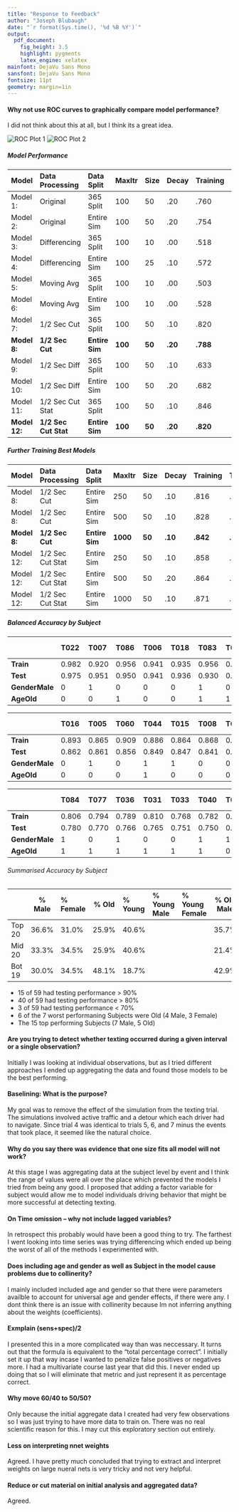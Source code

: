 ```yaml
---
title: "Response to Feedback"
author: "Joseph Blubaugh"
date: "`r format(Sys.time(), '%d %B %Y')`"
output:
  pdf_document:
    fig_height: 3.5
    highlight: pygments
    latex_engine: xelatex
mainfont: DejaVu Sans Mono
sansfont: DejaVu Sans Mono
fontsize: 11pt
geometry: margin=1in
---
```


#### **Why not use ROC curves to graphically compare model performance?**

I did not think about this at all, but I think its a great idea.

![ROC Plot 1](../Presentation/Plots/ROC1.png)
![ROC Plot 2](../Presentation/Plots/ROC2.png)

##### Model Performance

| Model         | Data Processing      | Data Split     | MaxItr  | Size   | Decay   | Training | Testing  | AUC      |
|:--------------|:---------------------|:---------------|:--------|:-------|:--------|:---------|:---------|:---------|
| Model 1:      | Original             | 365 Split      | 100     | 50     | .20     | .760     | .676     | .734     |
| Model 2:      | Original             | Entire Sim     | 100     | 50     | .20     | .754     | .754     | .847     |
| Model 3:      | Differencing         | 365 Split      | 100     | 10     | .00     | .518     | .516     | .526     |
| Model 4:      | Differencing         | Entire Sim     | 100     | 25     | .10     | .572     | .571     | .637     |
| Model 5:      | Moving Avg           | 365 Split      | 100     | 10     | .00     | .503     | .502     | .527     |
| Model 6:      | Moving Avg           | Entire Sim     | 100     | 10     | .00     | .528     | .528     | .544     |
| Model 7:      | 1/2 Sec Cut          | 365 Split      | 100     | 50     | .10     | .820     | .698     | .761     |
| **Model 8:**  | **1/2 Sec Cut**      | **Entire Sim** | **100** | **50** | **.20** | **.788** | **.779** | **.868** |
| Model 9:      | 1/2 Sec Diff         | 365 Split      | 100     | 50     | .10     | .633     | .602     | .650     |
| Model 10:     | 1/2 Sec Diff         | Entire Sim     | 100     | 50     | .20     | .682     | .622     | .681     |
| Model 11:     | 1/2 Sec Cut Stat     | 365 Split      | 100     | 50     | .10     | .846     | .716     | .781     |
| **Model 12:** | **1/2 Sec Cut Stat** | **Entire Sim** | **100** | **50** | **.20** | **.820** | **.803** | **.891** |

\newpage

##### Further Training Best Models

| Model        | Data Processing  | Data Split     | MaxItr   | Size   | Decay   | Training | Testing  | AUC      |
|:-------------|:-----------------|:---------------|:---------|:-------|:--------|:---------|:---------|:---------|
| Model 8:     | 1/2 Sec Cut      | Entire Sim     | 250      | 50     | .10     | .816     | .804     | .893     |
| Model 8:     | 1/2 Sec Cut      | Entire Sim     | 500      | 50     | .10     | .828     | .810     | .899     |
| **Model 8:** | **1/2 Sec Cut**  | **Entire Sim** | **1000** | **50** | **.10** | **.842** | **.820** | **.906** |
| Model 12:    | 1/2 Sec Cut Stat | Entire Sim     | 250      | 50     | .10     | .858     | .823     | .906     |
| Model 12:    | 1/2 Sec Cut Stat | Entire Sim     | 500      | 50     | .20     | .864     | .823     | .907     |
| Model 12:    | 1/2 Sec Cut Stat | Entire Sim     | 1000     | 50     | .10     | .871     | .824     | .908     |



##### Balanced Accuracy by Subject


|                | T022  | T007  | T086  | T006  | T018  | T083  | T035  | T076  | T081  | T064  | T020  | T012  | T074  | T088  | T013  | T009  | T032  | T003  | T011  | T080  | **Top 20** |
|:---------------|:------|:------|:------|:------|:------|:------|:------|:------|:------|:------|:------|:------|:------|:------|:------|:------|:------|:------|:------|:------|:-----------|
| **Train**      | 0.982 | 0.920 | 0.956 | 0.941 | 0.935 | 0.956 | 0.951 | 0.949 | 0.927 | 0.921 | 0.932 | 0.923 | 0.923 | 0.938 | 0.896 | 0.911 | 0.915 | 0.899 | 0.902 | 0.896 | **.943**   |
| **Test**       | 0.975 | 0.951 | 0.950 | 0.941 | 0.936 | 0.930 | 0.928 | 0.927 | 0.922 | 0.921 | 0.919 | 0.911 | 0.907 | 0.900 | 0.898 | 0.897 | 0.892 | 0.884 | 0.874 | 0.872 | **.938**   |
| **GenderMale** | 0     | 1     | 0     | 0     | 0     | 1     | 0     | 1     | 1     | 0     | 0     | 0     | 1     | 1     | 1     | 1     | 1     | 1     | 1     | 0     | **11**     |
| **AgeOld**     | 0     | 0     | 1     | 0     | 0     | 1     | 1     | 1     | 0     | 0     | 0     | 0     | 1     | 1     | 0     | 0     | 1     | 0     | 0     | 0     | **7**      |



|                | T016  | T005  | T060  | T044  | T015  | T008  | T079  | T073  | T039  | T082  | T010  | T066  | T029  | T046  | T024  | T051  | T017  | T042  | T001  | T061  | **Mid 20** |
|:---------------|:------|:------|:------|:------|:------|:------|:------|:------|:------|:------|:------|:------|:------|:------|:------|:------|:------|:------|:------|:------|:-----------|
| **Train**      | 0.893 | 0.865 | 0.909 | 0.886 | 0.864 | 0.868 | 0.893 | 0.855 | 0.869 | 0.869 | 0.849 | 0.849 | 0.813 | 0.857 | 0.810 | 0.856 | 0.807 | 0.843 | 0.851 | 0.793 | **.854**   |
| **Test**       | 0.862 | 0.861 | 0.856 | 0.849 | 0.847 | 0.841 | 0.838 | 0.834 | 0.833 | 0.832 | 0.826 | 0.813 | 0.812 | 0.810 | 0.808 | 0.806 | 0.806 | 0.803 | 0.800 | 0.787 | **.826**   |
| **GenderMale** | 0     | 1     | 0     | 1     | 1     | 0     | 0     | 0     | 0     | 1     | 0     | 0     | 0     | 1     | 0     | 1     | 1     | 1     | 1     | 1     | **10**     |
| **AgeOld**     | 0     | 0     | 0     | 1     | 0     | 0     | 0     | 1     | 1     | 0     | 0     | 0     | 1     | 1     | 0     | 1     | 0     | 1     | 0     | 0     | **7**      |



|                | T084  | T077  | T036  | T031  | T033  | T040  | T021  | T014  | T019  | T004  | T002  | T023  | T054  | T041  | T034  | T047  | T025  | T038  | T027  | **Bot 19** |
|:---------------|:------|:------|:------|:------|:------|:------|:------|:------|:------|:------|:------|:------|:------|:------|:------|:------|:------|:------|:------|:-----------|
| **Train**      | 0.806 | 0.794 | 0.789 | 0.810 | 0.768 | 0.782 | 0.802 | 0.815 | 0.742 | 0.728 | 0.717 | 0.748 | 0.741 | 0.698 | 0.688 | 0.703 | 0.699 | 0.559 | 0.540 | **.733**   |
| **Test**       | 0.780 | 0.770 | 0.766 | 0.765 | 0.751 | 0.750 | 0.748 | 0.748 | 0.734 | 0.721 | 0.719 | 0.706 | 0.698 | 0.697 | 0.677 | 0.670 | 0.660 | 0.532 | 0.514 | **.705**   |
| **GenderMale** | 1     | 0     | 1     | 0     | 0     | 1     | 1     | 0     | 1     | 0     | 0     | 1     | 1     | 0     | 1     | 0     | 0     | 1     | 0     | **9**      |
| **AgeOld**     | 1     | 1     | 1     | 1     | 1     | 1     | 0     | 0     | 0     | 0     | 0     | 0     | 1     | 1     | 1     | 1     | 1     | 1     | 1     | **13**     |



###### Summarised Accuracy by Subject

|        | % Male | % Female | % Old | % Young | % Young Male | % Young Female | % Old Male | % Old Female |
|:-------|:------:|:---------|:-----:|:--------|:-------------|:---------------|:----------:|:------------:|
| Top 20 | 36.6%  | 31.0%    | 25.9% | 40.6%   |              |                |   35.7%    |    16.7%     |
| Mid 20 | 33.3%  | 34.5%    | 25.9% | 40.6%   |              |                |   21.4%    |    25.0%     |
| Bot 19 | 30.0%  | 34.5%    | 48.1% | 18.7%   |              |                |   42.9%    |    58.3%     |


* 15 of 59 had testing performance > 90%
* 40 of 59 had testing performance > 80%
*  3 of 59 had testing performance < 70%
*  6 of the 7 worst performaning Subjects were Old (4 Male, 3 Female)
* The 15 top performing Subjects (7 Male, 5 Old)


#### **Are you trying to detect whether texting occurred during a given interval or a single observation?**

Initially I was looking at individual observations, but as I tried different approaches I ended up aggregating the data and found those models to be the best performing.

#### **Baselining: What is the purpose?**

My goal was to remove the effect of the simulation from the texting trial. The simulations involved active traffic and a detour which each driver had to navigate. Since trial 4 was identical to trials 5, 6, and 7 minus the events that took place, it seemed like the natural choice.

#### **Why do you say there was evidence that one size fits all model will not work?**

At this stage I was aggregating data at the subject level by event and I think the range of values were all over the place which prevented the models I tried from being any good. I proposed that adding a factor variable for subject would allow me to model individuals driving behavior that might be more successful at detecting texting.

#### **On Time omission -- why not include lagged variables?**

In retrospect this probably would have been a good thing to try. The farthest I went looking into time series was trying differencing which ended up being the worst of all of the methods I experimented with.

#### **Does including age and gender as well as Subject in the model cause problems due to collinerity?**

I mainly included included age and gender so that there were parameters availble to account for universal age and gender effects, if there were any. I dont think there is an issue with collinerity because Im not inferring anything about the weights (coefficients).

#### **Exmplain (sens+spec)/2**

I presented this in a more complicated way than was neccessary. It turns out that the formula is equivalent to the "total percentage correct". I initially set it up that way incase I wanted to penalize false positives or negatives more. I had a multivariate course last year that did this. I never ended up doing that so I will eliminate that metric and just represent it as percentage correct.

#### **Why move 60/40 to 50/50?**

Only because the initial aggregate data I created had very few observations so I was just trying to have more data to train on. There was no real scientific reason for this. I may cut this exploratory section out entirely.

#### **Less on interpreting nnet weights**

Agreed. I have pretty much concluded that trying to extract and interpret weights on large nueral nets is very tricky and not very helpful.


#### **Reduce or cut material on initial analysis and aggregated data**?

Agreed.
